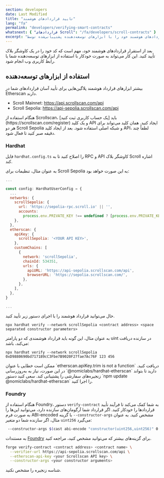 ```yaml
---
section: developers
date: Last Modified
title: "تایید قراردادهای هوشمند"
lang: "fa"
permalink: "developers/verifying-smart-contracts"
whatsnext: { "قراردادهای Scroll": "/fa/developers/scroll-contracts" }
excerpt: "به‌راحتی قراردادهای هوشمند خود را با ابزارهای توسعه‌دهنده پشتیبانی‌شده توسط Scroll تأیید کنید"
---
```



بعد از استقرار قراردادهای هوشمند خود، مهم است که کد خود را در یک کاوشگر بلاک تأیید کنید. این کار می‌تواند به صورت خودکار با استفاده از ابزارهای توسعه‌دهنده شما یا رابط کاربری وب انجام شود.

## استفاده از ابزارهای توسعه‌دهنده

بیشتر ابزارهای قرارداد هوشمند پلاگین‌هایی برای تأیید آسان قراردادهای شما در Etherscan دارند.

- Scroll Mainnet: https://api.scrollscan.com/api   
- Scroll Sepolia: https://api-sepolia.scrollscan.com/api

<Aside type="tip" title="استفاده از API Scrollscan">
  هنگام استفاده از Scrollscan، باید [یک حساب کاربری ثبت کنید](https://scrollscan.com/register) و یک کلید API ایجاد کنید. همان کلید می‌تواند برای هر دو Scroll Sepolia و شبکه اصلی استفاده شود. بعد از ایجاد کلید API، لطفاً چند دقیقه صبر کنید تا فعال شود.
</Aside>

### Hardhat

فایل `hardhat.config.ts` را اصلاح کنید تا به RPC و API کاوشگر بلاک Scroll اشاره کند.

به عنوان مثال، تنظیمات برای Scroll Sepolia به این صورت خواهد بود:
```javascript
...

const config: HardhatUserConfig = {
  ...
  networks: {
    scrollSepolia: {
      url: 'https://sepolia-rpc.scroll.io' || '',
      accounts:
        process.env.PRIVATE_KEY !== undefined ? [process.env.PRIVATE_KEY] : [],
    },
  },
  etherscan: {
    apiKey: {
      scrollSepolia: '<YOUR API KEY>',
    },
    customChains: [
      {
        network: 'scrollSepolia',
        chainId: 534351,
        urls: {
          apiURL: 'https://api-sepolia.scrollscan.com/api',
          browserURL: 'https://sepolia.scrollscan.com/',
        },
      },
    ],
  },
}

...
```

حال می‌توانید قرارداد هوشمند را با اجرای دستور زیر تأیید کنید.

```solidity
npx hardhat verify --network scrollSepolia <contract address> <space separated constructor parameters>
```

به عنوان مثال، این گونه باید قرارداد هوشمندی که دو پارامتر uint در سازنده دریافت می‌کند، باشد:

```solidity
npx hardhat verify --network scrollSepolia 0xD9880690bd717189cC3Fbe7B9020F27fae7Ac76F 123 456
```

<Aside type="danger" title="هشدار">
  ممکن است خطایی با عنوان `etherscan.apiKey.trim is not a function` دریافت کنید. در این صورت، نیاز به به‌روزرسانی
  `@nomiclabs/hardhat-etherscan` دارید تا بتواند زنجیره‌های سفارشی را پشتیبانی کند. سعی کنید دستور `npm update
  @nomiclabs/hardhat-etherscan` را اجرا کنید.
</Aside>

### Foundry

هنگام استفاده از Foundry، دستور `verify-contract` به شما کمک می‌کند تا فرآیند تأیید قراردادها را خودکار کنید. اگر قرارداد شما آرگومان‌های سازنده دارد، می‌توانید این‌ها را به صورت فرم ABI-encoded با گزینه `--constructor-args` مشخص کنید. به عنوان مثال، اگر سازنده شما دو متغیر `uint256` می‌گیرد:
```bash
 --constructor-args $(cast abi-encode "constructor(uint256,uint256)" 0 7)
```

به مستندات [Foundry](https://book.getfoundry.sh/reference/forge/forge-verify-contract) برای گزینه‌های بیشتر که می‌توانید مشخص کنید، مراجعه کنید.

```bash
forge verify-contract <contract address> <contract name> \
  --verifier-url https://api-sepolia.scrollscan.com/api \
  --etherscan-api-key <your Scrollscan API key> \
  --constructor-args <your constructor arguments>
```
<Aside type="caution" title="احتیاط">
  شناسه زنجیره را مشخص نکنید.
</Aside>
